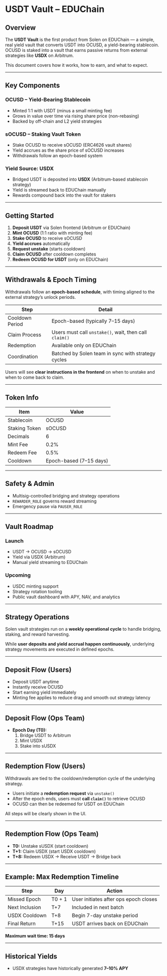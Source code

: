 # USDT Vault – EDUChain

## Overview

The **USDT Vault** is the first product from Solen on EDUChain — a simple, real yield vault that converts USDT into OCUSD, a yield-bearing stablecoin. OCUSD is staked into a vault that earns passive returns from external strategies like **USDX** on Arbitrum.

This document covers how it works, how to earn, and what to expect.

---

## Key Components

### OCUSD – Yield-Bearing Stablecoin

- Minted 1:1 with USDT (minus a small minting fee)
- Grows in value over time via rising share price (non-rebasing)
- Backed by off-chain and L2 yield strategies

### sOCUSD – Staking Vault Token

- Stake OCUSD to receive sOCUSD (ERC4626 vault shares)
- Yield accrues as the share price of sOCUSD increases
- Withdrawals follow an epoch-based system

### Yield Source: USDX

- Bridged USDT is deposited into **USDX** (Arbitrum-based stablecoin strategy)
- Yield is streamed back to EDUChain manually
- Rewards compound back into the vault for stakers

---

## Getting Started

1. **Deposit USDT** via Solen frontend (Arbitrum or EDUChain)
2. **Mint OCUSD** (1:1 ratio with minting fee)
3. **Stake OCUSD** to receive sOCUSD
4. **Yield accrues** automatically
5. **Request unstake** (starts cooldown)
6. **Claim OCUSD** after cooldown completes
7. **Redeem OCUSD for USDT** (only on EDUChain)

---

## Withdrawals & Epoch Timing

Withdrawals follow an **epoch-based schedule**, with timing aligned to the external strategy’s unlock periods.

| Step                | Detail                                 |
|---------------------|----------------------------------------|
| Cooldown Period     | Epoch-based (typically 7–15 days)      |
| Claim Process       | Users must call `unstake()`, wait, then call `claim()` |
| Redemption          | Available only on EDUChain             |
| Coordination        | Batched by Solen team in sync with strategy cycles |

Users will see **clear instructions in the frontend** on when to unstake and when to come back to claim.

---

## Token Info

| Item             | Value                    |
|------------------|--------------------------|
| Stablecoin       | OCUSD                    |
| Staking Token    | sOCUSD                   |
| Decimals         | 6                        |
| Mint Fee         | 0.2%                     |
| Redeem Fee       | 0.5%                     |
| Cooldown         | Epoch-based (7–15 days)  |

---

## Safety & Admin

- Multisig-controlled bridging and strategy operations
- `REWARDER_ROLE` governs reward streaming
- Emergency pause via `PAUSER_ROLE`

---

## Vault Roadmap

### Launch

- USDT → OCUSD → sOCUSD
- Yield via USDX (Arbitrum)
- Manual yield streaming to EDUChain

### Upcoming

- USDC minting support
- Strategy rotation tooling
- Public vault dashboard with APY, NAV, and analytics

---

## Strategy Operations

Solen vault strategies run on a **weekly operational cycle** to handle bridging, staking, and reward harvesting.

While **user deposits and yield accrual happen continuously**, underlying strategy movements are executed in defined epochs.

---

## Deposit Flow (Users)

- Deposit USDT anytime
- Instantly receive OCUSD
- Start earning yield immediately
- Minting fee applies to reduce drag and smooth out strategy latency

---

## Deposit Flow (Ops Team)

- **Epoch Day (T0):**
  1. Bridge USDT to Arbitrum
  2. Mint USDX
  3. Stake into sUSDX

---

## Redemption Flow (Users)

Withdrawals are tied to the cooldown/redemption cycle of the underlying strategy.

- Users initiate a **redemption request** via `unstake()`
- After the epoch ends, users must **call `claim()`** to retrieve OCUSD
- OCUSD can then be redeemed for USDT on EDUChain

All steps will be clearly shown in the UI.

---

## Redemption Flow (Ops Team)

- **T0:** Unstake sUSDX (start cooldown)
- **T+1:** Claim USDX (start USDX cooldown)
- **T+8:** Redeem USDX → Receive USDT → Bridge back

---

## Example: Max Redemption Timeline

| Step              | Day    | Action                                  |
|-------------------|--------|------------------------------------------|
| Missed Epoch      | T0 + 1 | User initiates after ops epoch closes   |
| Next Inclusion    | T+7    | Included in next batch                   |
| USDX Cooldown     | T+8    | Begin 7-day unstake period               |
| Final Return      | T+15   | USDT arrives back on EDUChain            |

**Maximum wait time: 15 days**

---

## Historical Yields

- USDX strategies have historically generated **7–10% APY**

